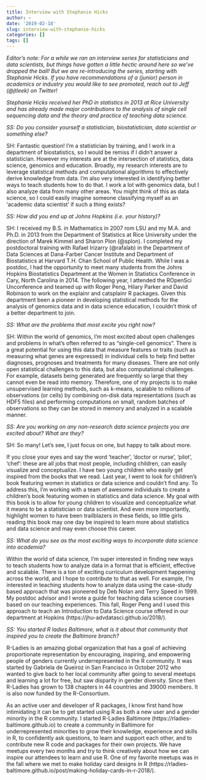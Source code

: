 ```yaml
---
title: Interview with Stephanie Hicks
author: ~
date: '2019-02-18'
slug: interview-with-stephanie-hicks
categories: []
tags: []
---
```


_Editor's note: For a while we ran an interview series for statisticians and data scientists, but things have gotten a little hectic around here so we've dropped the ball! But we are re-introducing the series, starting with Stephanie Hicks. If you have recommendations of a (junior) person in academics or industry you would like to see promoted, reach out to Jeff (@jtleek) on Twitter!_

_Stephanie Hicks received her PhD in statistics in 2013 at Rice University and has already made major contributions to the analysis of single cell sequencing data and the theory and practice of teaching data science._


_SS: Do you consider yourself a statistician, biostatistician, data scientist or something else?_ 

SH: Fantastic question! I’m a statistician by training, and I work in a department of biostatistics, so I would be remiss if I didn’t answer a statistician. However my interests are at the intersection of statistics, data science, genomics and education. Broadly, my research interests are to leverage statistical methods and computational algorithms to effectively derive knowledge from data. I’m also very interested in identifying better ways to teach students how to do that. I work a lot with genomics data, but I also analyze data from many other areas. You might think of this as data science, so I could easily imagine someone classifying myself as an ‘academic data scientist’ if such a thing exists?  

_SS: How did you end up at Johns Hopkins (i.e. your history)?_

SH: I received my B.S. in Mathematics in 2007 rom LSU and my M.A. and Ph.D. in 2013 from the Department of Statistics at Rice University under the direction of Marek Kimmel and Sharon Plon (@splon). I completed my postdoctoral training with Rafael Irizarry (@rafalab) in the Department of Data Sciences at Dana-Farber Cancer Institute and Department of Biostatistics at Harvard T.H. Chan School of Public Health. While I was a postdoc, I had the opportunity to meet many students from the Johns Hopkins Biostatistics Department at the Women in Statistics Conference in Cary, North Carolina in 2014. The following year, I attended the ROpenSci Unconference and teamed up with Roger Peng, Hilary Parker and David Robinson to work on the explainr and catsplainr R packages. Given this department been a pioneer in developing statistical methods for the analysis of genomics data and in data science education, I couldn’t think of a better department to join. 

_SS: What are the problems that most excite you right now?_ 

SH: Within the world of genomics, I’m most excited about open challenges and problems in what’s often referred to as “single-cell genomics”. There is a great potential for using this data that measure features or traits (such as measuring what genes are expressed) in individual cells to help find better diagnoses, prognoses and treatments for many diseases. There are not only open statistical challenges to this data, but also computational challenges. For example, datasets being generated are frequently so large that they cannot even be read into memory. Therefore, one of my projects is to make unsupervised learning methods, such as k-means, scalable to millions of observations (or cells) by combining on-disk data representations (such as HDF5 files) and performing computations on small, random batches of observations so they can be stored in memory and analyzed in a scalable manner. 

_SS: Are you working on any non-research data science projects you are excited about? What are they?_ 

SH: So many! Let’s see, I just focus on one, but happy to talk about more. 

If you close your eyes and say the word ’teacher’, ’doctor or nurse’, ‘pilot’, ‘chef’: these are all jobs that most people, including children, can easily visualize and conceptualize. I have two young children who easily get inspired from the books that we read. Last year, I went to look for children’s book featuring women in statistics or data science and couldn’t find any. To address this, I’m working with a team of awesome individuals to create a children’s book featuring women in statistics and data science. My goal with this book is to allow for young children to visualize and conceptualize what it means to be a statistician or data scientist. And even more importantly, highlight women to have been trailblazers in these fields, so little girls reading this book may one day be inspired to learn more about statistics and data science and may even choose this career. 

_SS: What do you see as the most exciting ways to incorporate data science into academia?_

Within the world of data science, I’m super interested in finding new ways to teach students how to analyze data in a format that is efficient, effective and scalable. There is a ton of exciting curriculum development happening across the world, and I hope to contribute to that as well. For example, I’m interested in teaching students how to analyze data using the case-study based approach that was pioneered by Deb Nolan and Terry Speed in 1999. My postdoc advisor and I wrote a guide for teaching data science courses based on our teaching experiences. This fall, Roger Peng and I used this approach to teach an Introduction to Data Science course offered in our department at Hopkins (https://jhu-advdatasci.github.io/2018/). 

_SS: You started R ladies Baltimore, what is it about that community that inspired you to create the Baltimore branch?_

R-Ladies is an amazing global organization that has a goal of achieving proportionate representation by encouraging, inspiring, and empowering people of genders currently underrepresented in the R community. It was started by Gabriela de Queiroz in San Francisco in October 2012 who wanted to give back to her local community after going to several meetups and learning a lot for free, but saw disparity in gender diversity. Since then R-Ladies has grown to 138 chapters in 44 countries and 39000 members. It is also now funded by the R-Consortium. 

As an active user and developer of R packages, I know first hand how intimidating it can be to get started using R as both a new user and a gender minority in the R community. I started R-Ladies Baltimore (https://rladies-baltimore.github.io) to create a community in Baltimore for underrepresented minorities to grow their knowledge, experience and skills in R, to confidently ask questions, to learn and support each other, and to contribute new R code and packages for their own projects. We have meetups every two months and try to think creatively about how we can inspire our attendees to learn and use R. One of my favorite meetups was in the fall where we met to make holiday card designs in R (https://rladies-baltimore.github.io/post/making-holiday-cards-in-r-2018/).  
